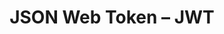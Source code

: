 ---
title: 'JSON Web Token – JWT'
publishedAt: '2024-04-08'
summary: ''
slug: ''
link: 'https://www.bayramucuncu.com/json-web-token-jwt/'
tag: 'other'
---